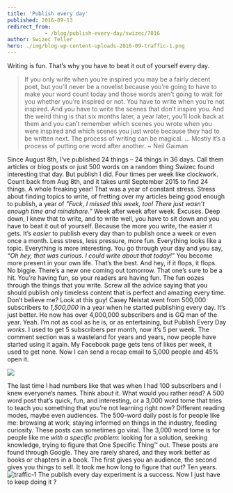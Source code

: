 ```yaml
---
title: 'Publish every day'
published: 2016-09-13
redirect_from: 
            - /blog/publish-every-day/swizec/7016
author: Swizec Teller
hero: ./img/blog-wp-content-uploads-2016-09-traffic-1.png
---
```

Writing is fun. That’s why you have to beat it out of yourself every day.

> If you only write when you’re inspired you may be a fairly decent poet, but you’ll never be a novelist because you’re going to have to make your word count today and those words aren’t going to wait for you whether you’re inspired or not. You have to write when you’re not inspired. And you have to write the scenes that don’t inspire you. And the weird thing is that six months later, a year later, you’ll look back at them and you can’t remember which scenes you wrote when you were inspired and which scenes you just wrote because they had to be written next. The process of writing can be magical. … Mostly it’s a process of putting one word after another. ~ Neil Gaiman

Since August 8th, I’ve published 24 things – 24 things in 36 days. Call them articles or blog posts or just 500 words on a random thing Swizec found interesting that day. But publish I did. Four times per week like clockwork. Count back from Aug 8th, and it takes until September 2015 to find 24 things. A whole freaking year! That was a year of constant stress. Stress about finding topics to write, of fretting over my articles being good enough to publish, a year of _"Fuck, I missed this week, too! There just wasn’t enough time and mindshare.”_ Week after week after week. Excuses. Deep down, I knew that to write, and to write well, you have to sit down and you have to beat it out of yourself. Because the more you write, the easier it gets. It’s _easier_ to publish every day than to publish once a week or even once a month. Less stress, less pressure, more fun. Everything looks like a topic. Everything is more interesting. You go through your day and you say, _“Oh hey, that was curious. I could write about that today!”_ You become more present in your own life. That’s the best. And hey, if it flops, it flops. No biggie. There’s a new one coming out tomorrow. That one’s sure to be a hit. You’re having fun, so your readers are having fun. The fun oozes through the things that you write. Screw all the advice saying that you should publish only timeless content that is perfect and amazing every time. Don’t believe me? Look at this guy! Casey Neistat went from 500,000 subscribers to _1,500,000_ in a year when he started publishing every day. It’s just better.  He now has over 4,000,000 subscribers and is GQ man of the year. Yeah. I’m not as cool as he is, or as entertaining, but Publish Every Day _works_. I used to get 5 subscribers per month, now it’s 5 per week. The comment section was a wasteland for years and years, now people have started using it again. My Facebook page gets tens of likes per week, it used to get none. Now I can send a recap email to 5,000 people and 45% open it.

![](./img/i-mS25.gif)

The last time I had numbers like that was when I had 100 subscribers and I knew everyone’s names. Think about it. What would you rather read? A 500 word post that’s quick, fun, and interesting, or a 3,000 word tome that tries to teach you something that you’re not learning right now? Different reading modes, maybe even audiences. The 500-word daily post is for people like me: browsing at work, staying informed on things in the industry, feeding curiosity. These posts can sometimes go viral. The 3,000 word tome is for people like me _with a specific problem_: looking for a solution, seeking knowledge, trying to figure that One Specific Thing™ out. These posts are found through Google. They are rarely shared, and they work better as books or chapters in a book. The first gives you an audience, the second gives you things to sell. It took me how long to figure that out? Ten years. ![traffic-1](./img/blog-wp-content-uploads-2016-09-traffic-1.png) The publish every day experiment is a success. Now I just have to keep doing it ?